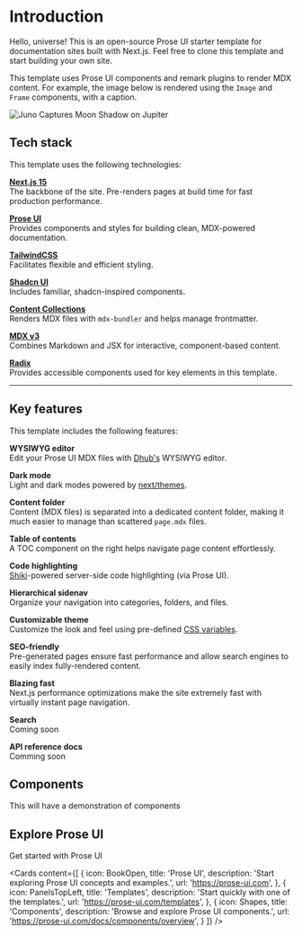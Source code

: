 
# Introduction

Hello, universe! This is an open-source Prose UI starter template for documentation sites built with Next.js. Feel free to clone this template and start building your own site.

This template uses Prose UI components and remark plugins to render MDX content. For example, the image below is rendered using the `Image` and `Frame` components, with a caption.

<Frame
  align="center"
  caption="Juno Captures Moon Shadow on Jupiter. Credits: NASA/JPL-Caltech/SwRI/MSSS, Thomas Thomopoulos © CC BY"
>
  <Image src="/img/jupiter.jpg" width={480} alt="Juno Captures Moon Shadow on Jupiter" />
</Frame>

## Tech stack

This template uses the following technologies:

**[Next.js 15](https://nextjs.org)**\
The backbone of the site. Pre-renders pages at build time for fast production performance.

**[Prose UI](https://prose-ui.com)**\
Provides components and styles for building clean, MDX-powered documentation.

**[TailwindCSS](https://tailwindcss.com)**\
Facilitates flexible and efficient styling.

**[Shadcn UI](https://ui.shadcn.com)**\
Includes familiar, shadcn-inspired components.

**[Content Collections](https://www.content-collections.dev)**\
Renders MDX files with `mdx-bundler` and helps manage frontmatter.

**[MDX v3](https://mdxjs.com)**\
Combines Markdown and JSX for interactive, component-based content.

**[Radix](https://mdxjs.com)**\
Provides accessible components used for key elements in this template.

----

## Key features

This template includes the following features:

**WYSIWYG editor**\
Edit your Prose UI MDX files with [Dhub's](https://dhub.dev) WYSIWYG editor.

**Dark mode**\
Light and dark modes powered by [next/themes](https://github.com/pacocoursey/next-themes).

**Content folder**\
Content (MDX files) is separated into a dedicated content folder, making it much easier to manage than scattered `page.mdx` files.

**Table of contents**\
A TOC component on the right helps navigate page content effortlessly.

**Code highlighting**\
[Shiki](https://shiki.style/)-powered server-side code highlighting (via Prose UI).

**Hierarchical sidenav**\
Organize your navigation into categories, folders, and files.

**Customizable theme**\
Customize the look and feel using pre-defined [CSS variables](https://prose-ui.com/docs/styling).

**SEO-friendly**\
Pre-generated pages ensure fast performance and allow search engines to easily index fully-rendered content.

**Blazing fast**\
Next.js performance optimizations make the site extremely fast with virtually instant page navigation.

**Search**&#x20;\
Coming soon

**API reference docs**\
Comming soon


## Components

This will have a demonstration of components

## Explore Prose UI

Get started with Prose UI

<Cards
  content={[ 
  { icon: BookOpen, title: 'Prose UI', description: 'Start exploring Prose UI concepts and examples.', url: 'https://prose-ui.com', },
  { icon: PanelsTopLeft, title: 'Templates', description: 'Start quickly with one of the templates.', url: 'https://prose-ui.com/templates', },
  { icon: Shapes, title: 'Components', description: 'Browse and explore Prose UI components.', url: 'https://prose-ui.com/docs/components/overview', }
  ]}
/>
